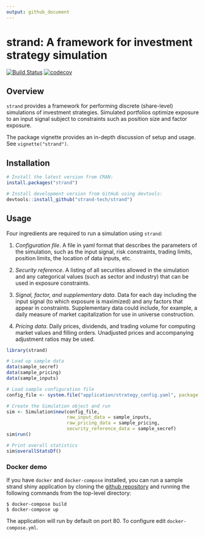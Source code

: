 ```yaml
---
output: github_document
---
```


# strand: A framework for investment strategy simulation

[![Build Status](https://travis-ci.org/strand-tech/strand.svg?branch=master)](https://travis-ci.org/strand-tech/strand)
[![codecov](https://codecov.io/gh/strand-tech/strand/branch/master/graph/badge.svg)](https://codecov.io/gh/strand-tech/strand)

## Overview

`strand` provides a framework for performing discrete (share-level) simulations of investment strategies. Simulated portfolios optimize exposure to an input signal subject to constraints such as position size and factor exposure.

The package vignette provides an in-depth discussion of setup and usage. See `vignette("strand")`.


## Installation

```r
# Install the latest version from CRAN:
install.packages("strand")

# Install development version from GitHub using devtools:
devtools::install_github("strand-tech/strand")
```

## Usage

Four ingredients are required to run a simulation using `strand`:

1. *Configuration file*. A file in yaml format that describes the parameters of the simulation, such as the input signal, risk constraints, trading limits, position limits, the location of data inputs, etc.

1. *Security reference*. A listing of all securities allowed in the simulation and any categorical values (such as sector and industry) that can be used in exposure constraints.

1. *Signal, factor, and supplementary data*. Data for each day including the input signal (to which exposure is maximized) and any factors that appear in constraints.  Supplementary data could include, for example, a daily  measure of market capitalization for use in universe construction.

1. *Pricing data*. Daily prices, dividends, and trading volume for computing market values and filling orders. Unadjusted prices and accompanying adjustment ratios may be used.

```r
library(strand)

# Load up sample data
data(sample_secref)
data(sample_pricing)
data(sample_inputs)

# Load sample configuration file
config_file <- system.file("application/strategy_config.yaml", package = "strand")

# Create the Simulation object and run
sim <- Simulation$new(config_file,
                      raw_input_data = sample_inputs,
                      raw_pricing_data = sample_pricing,
                      security_reference_data = sample_secref)
sim$run()

# Print overall statistics
sim$overallStatsDf()
```

### Docker demo

If you have `docker` and `docker-compose` installed, you can run a sample strand shiny application by cloning the [github repository](https://github.com/strand-tech/strand) and running the following commands from the top-level directory:

```console
$ docker-compose build
$ docker-compose up
```

The application will run by default on port 80. To configure edit `docker-compose.yml`.